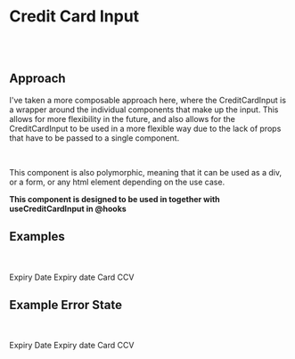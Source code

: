 
<Meta title="Molecules/CreditCardInput" />

# Credit Card Input

<br />
<br />

## Approach

I've taken a more composable approach here, where the CreditCardInput is a wrapper around the individual components that make up the input. This allows for more flexibility in the future, and also allows for the CreditCardInput to be used in a more flexible way due to the lack of props that have to be passed to a single component.

<br />

This component is also polymorphic, meaning that it can be used as a div, or a
form, or any html element depending on the use case.

<b>
  This component is designed to be used in together with useCreditCardInput in
  @hooks
</b>

## Examples

<br />
<br />

<Canvas withSource="open">
  <Story name="default">
    <CreditCardInput>
      <CreditCardInput.InputWrapper>
        <label className="sr-only" htmlFor="card-number-input">
          Expiry Date
        </label>
        <CreditCardInput.CardNumber
          id="card-number-e"
          placeholder="Card number"
          maxLength={19}
        />
      </CreditCardInput.InputWrapper>
      <CreditCardInput.InputWrapper>
        <label className="sr-only" htmlFor="card-expiry-date-input">
          Expiry date
        </label>
        <CreditCardInput.ExpiryDate
          id="card-expiry-date-input"
          placeholder="MM/YY"
          maxLength={5}
        />
      </CreditCardInput.InputWrapper>
      <CreditCardInput.InputWrapper>
        <label className="sr-only" htmlFor="card-ccv-input">
          Card CCV
        </label>
        <CreditCardInput.CCV
          type="password"
          id="card-ccv-input"
          placeholder="CCV"
          maxLength={3}
        />
      </CreditCardInput.InputWrapper>
    </CreditCardInput>
  </Story>
</Canvas>

## Example Error State

<br />
<br />

<Canvas withSource="open">
  <Story name="error">
    <CreditCardInput error="Card number is invalid">
      <CreditCardInput.InputWrapper>
        <label className="sr-only" htmlFor="card-number-input">
          Expiry Date
        </label>
        <CreditCardInput.CardNumber
          id="card-number-e"
          placeholder="Card number"
          error="card number is invalid"
        />
      </CreditCardInput.InputWrapper>
      <CreditCardInput.InputWrapper>
        <label className="sr-only" htmlFor="card-expiry-date-input">
          Expiry date
        </label>
        <CreditCardInput.ExpiryDate
          id="card-expiry-date-input"
          placeholder="MM/YY"
          error="Invalid card expiry date"
        />
      </CreditCardInput.InputWrapper>
      <CreditCardInput.InputWrapper>
        <label className="sr-only" htmlFor="card-ccv-input">
          Card CCV
        </label>
        <CreditCardInput.CCV
          type="password"
          id="card-ccv-input"
          placeholder="CCV"
          error="Invalid CCV"
          maxLength={3}
        />
      </CreditCardInput.InputWrapper>
    </CreditCardInput>
  </Story>
</Canvas>
